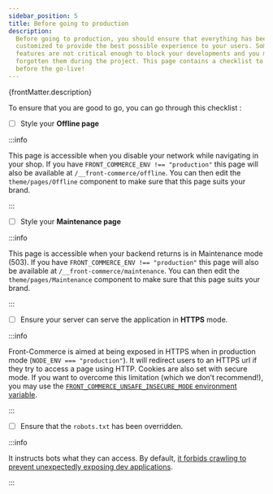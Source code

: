 ```yaml
---
sidebar_position: 5
title: Before going to production
description:
  Before going to production, you should ensure that everything has been
  customized to provide the best possible experience to your users. Some
  features are not critical enough to block your developments and you may have
  forgotten them during the project. This page contains a checklist to help you
  before the go-live!
---
```


<p>{frontMatter.description}</p>

To ensure that you are good to go, you can go through this checklist :

- [ ] Style your **Offline page**

<div className="pl-6">

:::info

This page is accessible when you disable your network while navigating in your
shop. If you have `FRONT_COMMERCE_ENV !== "production"` this page will also be
available at `/__front-commerce/offline`. You can then edit the
`theme/pages/Offline` component to make sure that this page suits your brand.

:::

</div>

- [ ] Style your **Maintenance page**

<div className="pl-6">

:::info

This page is accessible when your backend returns is in Maintenance mode (503).
If you have `FRONT_COMMERCE_ENV !== "production"` this page will also be
available at `/__front-commerce/maintenance`. You can then edit the
`theme/pages/Maintenance` component to make sure that this page suits your
brand.

:::

</div>

- [ ] Ensure your server can serve the application in **HTTPS** mode.

<div className="pl-6">

:::info

Front-Commerce is aimed at being exposed in HTTPS when in production mode
(`NODE_ENV === "production"`). It will redirect users to an HTTPS url if they
try to access a page using HTTP. Cookies are also set with secure mode. If you
want to overcome this limitation (which we don’t recommend!), you may use the
[`FRONT_COMMERCE_UNSAFE_INSECURE_MODE` environment variable](/docs/reference/environment-variables#Host).

:::

</div>

- [ ] Ensure that the `robots.txt` has been overridden.

<div className="pl-6">

:::info

It instructs bots what they can access. By default,
[it forbids crawling to prevent unexpectedly exposing dev applications](https://gitlab.com/front-commerce/front-commerce/-/blob/main/public/robots.txt).

:::

</div>
